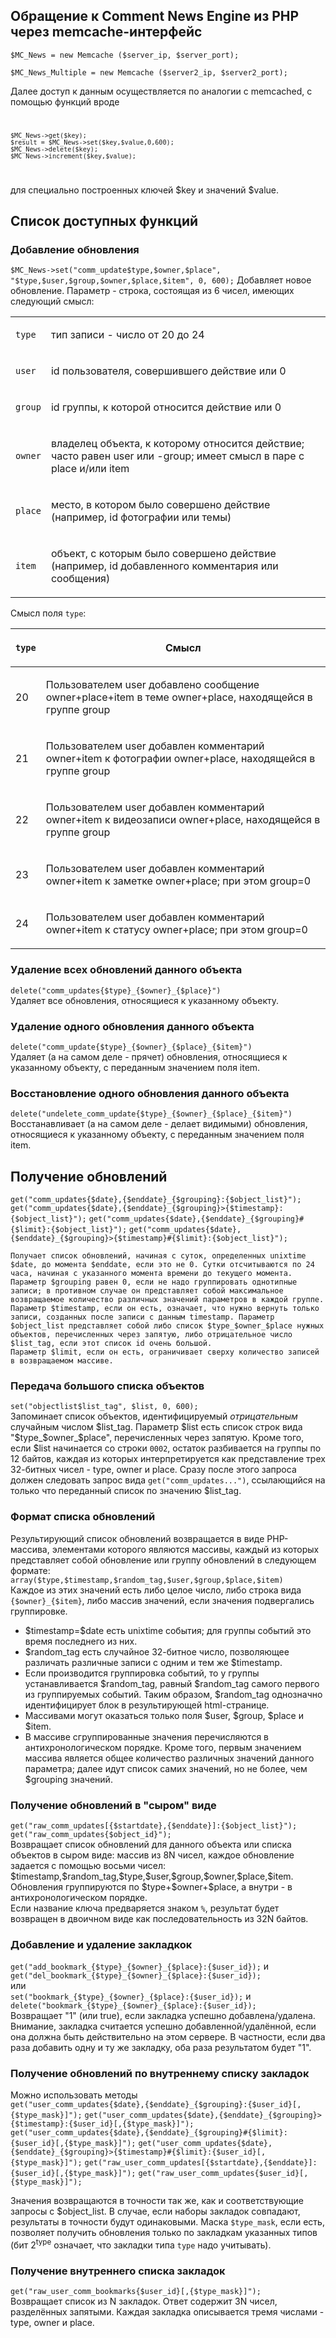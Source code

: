 == Обращение к Comment News Engine из PHP через memcache-интерфейс ==

<code>$MC_News = new Memcache ($server_ip, $server_port);</code>

<code>$MC_News_Multiple = new Memcache ($server2_ip, $server2_port);</code>

Далее доступ к данным осуществляется по аналогии с memcached, с помощью функций вроде
<code>
<pre>
$MC_News->get($key);
$result = $MC_News->set($key,$value,0,600);
$MC_News->delete($key);
$MC_News->increment($key,$value);
</pre>
</code>
для специально построенных ключей $key и значений $value.

== Список доступных функций ==

=== Добавление обновления ===
<code>
$MC_News->set("comm_update$type,$owner,$place", "$type,$user,$group,$owner,$place,$item", 0, 600);
</code>
Добавляет новое обновление. Параметр - строка, состоящая из 6 чисел, имеющих следующий смысл:

{|
|-
| <tt>type</tt> || тип записи - число от 20 до 24
|-
| <tt>user</tt> || id пользователя, совершившего действие или 0
|-
| <tt>group</tt> || id группы, к которой относится действие или 0
|-
| <tt>owner</tt> || владелец объекта, к которому относится действие; часто равен user или -group; имеет смысл в паре с place и/или item
|-
| <tt>place</tt> || место, в котором было совершено действие (например, id фотографии или темы)
|-
| <tt>item</tt> || объект, с которым было совершено действие (например, id добавленного комментария или сообщения)
|}

Смысл поля <tt>type</tt>:

{|
|-
! <tt>type</tt> !! Смысл
|-
| 20 || Пользователем user добавлено сообщение owner+place+item в теме owner+place, находящейся в группе group
|-
| 21 || Пользователем user добавлен комментарий owner+item к фотографии owner+place, находящейся в группе group
|-
| 22 || Пользователем user добавлен комментарий owner+item к видеозаписи owner+place, находящейся в группе group
|-
| 23 || Пользователем user добавлен комментарий owner+item к заметке owner+place; при этом group=0
|-
| 24 || Пользователем user добавлен комментарий owner+item к статусу owner+place; при этом group=0
|}


=== Удаление всех обновлений данного объекта ===
<code>delete("comm_updates{$type}_{$owner}_{$place}")</code>
<br>
Удаляет все обновления, относящиеся к указанному объекту.

=== Удаление одного обновления данного объекта ===
<code>delete("comm_update{$type}_{$owner}_{$place}_{$item}")</code>
<br>
Удаляет (а на самом деле - прячет) обновления, относящиеся к указанному объекту, с переданным значением поля item.

=== Восстановление одного обновления данного объекта ===
<code>delete("undelete_comm_update{$type}_{$owner}_{$place}_{$item}")</code>
<br>
Восстанавливает (а на самом деле - делает видимыми) обновления, относящиеся к указанному объекту, с переданным значением поля item.

== Получение обновлений ==
<code>get("comm_updates{$date},{$enddate}_{$grouping}:{$object_list}");</code>
<code>get("comm_updates{$date},{$enddate}_{$grouping}>{$timestamp}:{$object_list}");</code>
<code>get("comm_updates{$date},{$enddate}_{$grouping}#{$limit}:{$object_list}");</code>
<code>get("comm_updates{$date},{$enddate}_{$grouping}>{$timestamp}#{$limit}:{$object_list}");</code>
<pre>
Получает список обновлений, начиная с суток, определенных unixtime $date, до момента $enddate, если это не 0. Сутки отсчитываются по 24 часа, начиная с указанного момента времени до текущего момента.
Параметр $grouping равен 0, если не надо группировать однотипные записи; в противном случае он представляет собой максимальное возвращаемое количество различных значений параметров в каждой группе.
Параметр $timestamp, если он есть, означает, что нужно вернуть только записи, созданных после записи с данным timestamp. Параметр $object_list представляет собой либо список $type_$owner_$place нужных объектов, перечисленных через запятую, либо отрицательное число $list_tag, если этот список id очень большой.
Параметр $limit, если он есть, ограничивает сверху количество записей в возвращаемом массиве.
</pre>

=== Передача большого списка объектов ===
<code>set("objectlist$list_tag", $list, 0, 600);</code>
<br>
Запоминает список объектов, идентифицируемый ''отрицательным'' случайным числом $list_tag. Параметр $list есть список строк вида "$type_$owner_$place", перечисленных через запятую. Кроме того, если $list начинается со строки <tt>0002</tt>, остаток разбивается на группы по 12 байтов, каждая из которых интерпретируется как представление трех 32-битных чисел - type, owner и place. Сразу после этого запроса должен следовать запрос вида <tt>get("comm_updates...")</tt>, ссылающийся на только что переданный список по значению $list_tag.

=== Формат списка обновлений ===
Результирующий список обновлений возвращается в виде PHP-массива, элементами которого являются массивы, каждый из которых представляет собой обновление или группу обновлений в следующем формате:
<br>
<code>array($type,$timestamp,$random_tag,$user,$group,$place,$item)</code>
<br>
Каждое из этих значений есть либо целое число, либо строка вида <tt>{$owner}_{$item}</tt>, либо массив значений, если значения подвергались группировке.
* $timestamp=$date есть unixtime события; для группы событий это время последнего из них.
* $random_tag есть случайное 32-битное число, позволяющее различать различные записи с одним и тем же $timestamp.
* Если производится группировка событий, то у группы устанавливается $random_tag, равный $random_tag самого первого из группируемых событий. Таким образом, $random_tag однозначно идентифицирует блок в результирующей html-странице.
* Массивами могут оказаться только поля $user, $group, $place и $item.
* В массиве сгруппированные значения перечисляются в антихронологическом порядке. Кроме того, первым значением массива является общее количество различных значений данного параметра; далее идут список самих значений, но не более, чем $grouping значений.

=== Получение обновлений в "сыром" виде ===
<code>get("raw_comm_updates[{$startdate},{$enddate}]:{$object_list}");</code>
<code>get("raw_comm_updates{$object_id}");</code>
<br>
Возвращает список обновлений для данного объекта или списка объектов в сыром виде: массив из 8N чисел, каждое обновление задается с помощью восьми чисел: $timestamp,$random_tag,$type,$user,$group,$owner,$place,$item.
<br>
Обновления группируются по $type+$owner+$place, а внутри - в антихронологическом порядке.
<br>
Если название ключа предваряется знаком <tt>%</tt>, результат будет возвращен в двоичном виде как последовательность из 32N байтов.

===Добавление и удаление закладкок===
<code>get("add_bookmark_{$type}_{$owner}_{$place}:{$user_id});</code> и <code>get("del_bookmark_{$type}_{$owner}_{$place}:{$user_id});</code>
<br>
или
<br>
<code>set("bookmark_{$type}_{$owner}_{$place}:{$user_id});</code> и <code>delete("bookmark_{$type}_{$owner}_{$place}:{$user_id});</code>
<br>
Возвращает "1" (или true), если закладка успешно добавлена/удалена. Внимание, закладка считается успешно добавленной/удалённой, если она должна быть действительно на этом сервере. В частности, если два раза добавить одну и ту же закладку, оба раза результатом будет "1".

=== Получение обновлений по внутреннему списку закладок ===
Можно использовать методы
<br>
<code>get("user_comm_updates{$date},{$enddate}_{$grouping}:{$user_id}[,{$type_mask}]");</code>
<code>get("user_comm_updates{$date},{$enddate}_{$grouping}>{$timestamp}:{$user_id}[,{$type_mask}]");</code>
<code>get("user_comm_updates{$date},{$enddate}_{$grouping}#{$limit}:{$user_id}[,{$type_mask}]");</code>
<code>get("user_comm_updates{$date},{$enddate}_{$grouping}>{$timestamp}#{$limit}:{$user_id}[,{$type_mask}]");</code>
<code>get("raw_user_comm_updates[{$startdate},{$enddate}]:{$user_id}[,{$type_mask}]");</code>
<code>get("raw_user_comm_updates{$user_id}[,{$type_mask}]");</code>

Значения возвращаются в точности так же, как и соответствующие запросы с $object_list. В случае, если наборы закладок совпадают, результаты в точности будут одинаковыми. Маска <tt>$type_mask</tt>, если есть, позволяет получить обновления только по закладкам указанных типов (бит 2<sup>type</sup> означает, что закладки типа <tt>type</tt> надо учитывать).

=== Получение внутреннего списка закладок ===
<code>get("raw_user_comm_bookmarks{$user_id}[,{$type_mask}]");</code>
<br>
Возвращает список из N закладок. Ответ содержит 3N чисел, разделённых запятыми. Каждая закладка описывается тремя числами - type, owner и place.
